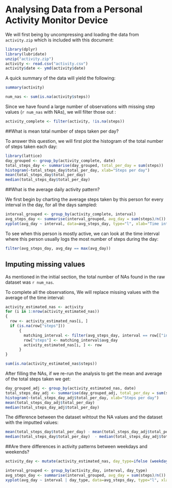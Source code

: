 Analysing Data from a Personal Activity Monitor Device 
=======================================================

We will first being by uncompressing and loading the data from `activity.zip` which is included with this document:

```r
library(dplyr)
library(lubridate)
unzip("activity.zip")
activity <- read.csv("activity.csv")
activity$date <- ymd(activity$date)
```

A quick summary of the data will yield the following:

```r
summary(activity)
```

```r
num_nas <- sum(is.na(activity$steps))
```

Since we have found a large number of observations with missing step values (`r num_nas` with NAs), we will filter those out :

```r
activity_complete <- filter(activity, !is.na(steps))
```


##What is mean total number of steps taken per day?

To answer this question, we will first plot the histogram of the total number of steps taken each day:

```r
library(lattice)
day_grouped <- group_by(activity_complete, date)
total_steps_day <- summarise(day_grouped, total_per_day = sum(steps))
histogram(~total_steps_day$total_per_day, xlab="Steps per day")
mean(total_steps_day$total_per_day)
median(total_steps_day$total_per_day) 
```


##What is the average daily activity pattern?

We first begin by charting the average steps taken by this person for every interval in the day, for all the days sampled: 

```r
interval_grouped <- group_by(activity_complete, interval)
avg_steps_day <- summarise(interval_grouped, avg_day = sum(steps)/n())
xyplot(avg_day ~ interval, data=avg_steps_day, type="l", xlab="Time interval", ylab="Average Steps")
```

To see when this person is mostly active, we can look at the time interval where this person usually logs the most number of steps during the day:

``` r
filter(avg_steps_day, avg_day == max(avg_day))
```


## Imputing missing values

As mentioned in the initial section, the total number of NAs found in the raw dataset was `r num_nas`. 

To complete all the observations, We will replace missing values with the average of the time interval:

``` r
activity_estimated_nas <- activity
for (i in 1:nrow(activity_estimated_nas))
{
  row <- activity_estimated_nas[i, ]
  if (is.na(row["steps"]))
      {
        matching_interval <- filter(avg_steps_day, interval == row[["interval"]])
        row["steps"] <- matching_interval$avg_day
        activity_estimated_nas[i, ] <- row
      }
}
```


```r
sum(is.na(activity_estimated_nas$steps))
```

After filling the NAs, if we re-run the analysis to get the mean and average of the total steps taken we get:

```r
day_grouped_adj <- group_by(activity_estimated_nas, date)
total_steps_day_adj <- summarise(day_grouped_adj, total_per_day = sum(steps))
histogram(~total_steps_day_adj$total_per_day, xlab="Steps per day")
mean(total_steps_day_adj$total_per_day)
median(total_steps_day_adj$total_per_day) 
```

The difference between the dataset wihtout the NA values and the dataset with the imputted values:

```r
mean(total_steps_day$total_per_day) - mean(total_steps_day_adj$total_per_day)
median(total_steps_day$total_per_day)  - median(total_steps_day_adj$total_per_day) 
```


##Are there differences in activity patterns between weekdays and weekends?

```r
activity_day <- mutate(activity_estimated_nas, day_type=ifelse (weekdays(activity_estimated_nas$date) == "Saturday" | weekdays(activity_estimated_nas$date) == "Sunday", "weekend", "weekday")) 

interval_grouped <- group_by(activity_day, interval, day_type)
avg_steps_day <- summarise(interval_grouped, avg_day = sum(steps)/n())
xyplot(avg_day ~ interval | day_type, data=avg_steps_day, type="l", xlab="Time interval", ylab="Average Steps", layout= c(1,2))

```